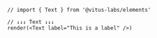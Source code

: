 ```tsx
// import { Text } from '@vitus-labs/elements'

// ↓↓↓ Text ↓↓↓
render(<Text label="This is a label" />)
```
